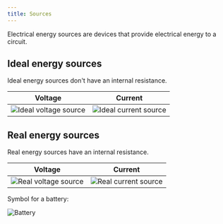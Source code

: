 ```yaml
---
title: Sources
---
```



Electrical energy sources are devices that provide electrical energy to a circuit.

## Ideal energy sources

Ideal energy sources don't have an internal resistance.


<div class="supercenter">

| **Voltage** | **Current** |
|-----------|----------|
|<Image src={voltage_source_ideal} title="Ideal voltage source" alt="Ideal voltage source" width={200}/>| <Image src={current_source_ideal} title="Ideal current source" alt="Ideal current source" width={200}/> |

</div>

## Real energy sources

Real energy sources have an internal resistance.


<div class="supercenter">

| **Voltage** | **Current** |
|-----------|----------|
| <Image src={voltage_source_real} title="Real voltage source" alt="Real voltage source" width={200}/> | <Image src={current_source_real} title="Real current source" alt="Real current source" width={200}/> |

</div>

Symbol for a battery:


<div class="supercenter">
  <Image src={battery} alt="Battery" width={200} />
</div>
